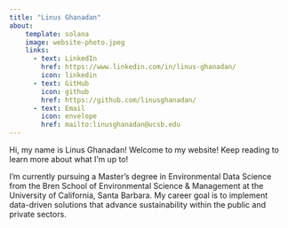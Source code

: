 ```yaml
---
title: "Linus Ghanadan"
about:
    template: solana
    image: website-photo.jpeg
    links: 
      - text: LinkedIn
        href: https://www.linkedin.com/in/linus-ghanadan/
        icon: linkedin
      - text: GitHub
        icon: github
        href: https://github.com/linusghanadan/
      - text: Email
        icon: envelope
        href: mailto:linusghanadan@ucsb.edu
---
```


Hi, my name is Linus Ghanadan! Welcome to my website! Keep reading to learn more about what I'm up to!

I'm currently pursuing a Master's degree in Environmental Data Science from the Bren School of Environmental Science & Management at the University of California, Santa Barbara. My career goal is to implement data-driven solutions that advance sustainability within the public and private sectors.

